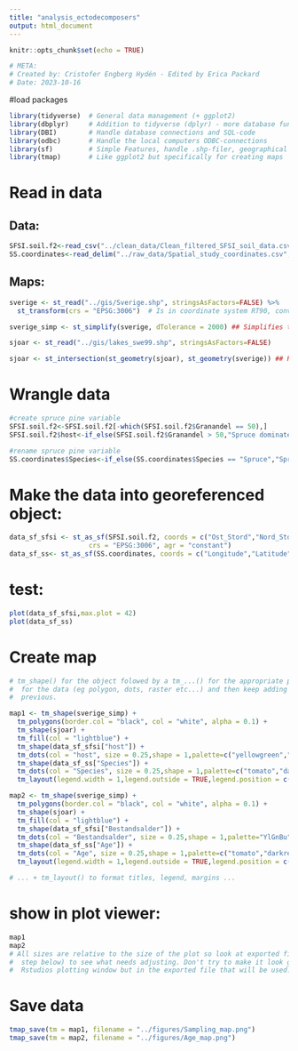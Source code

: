 ```yaml
---
title: "analysis_ectodecomposers"
output: html_document
---
```


```r
knitr::opts_chunk$set(echo = TRUE)
```

```r
# META:
# Created by: Cristofer Engberg Hydén - Edited by Erica Packard
# Date: 2023-10-16
```

#load packages
```r
library(tidyverse)  # General data management (+ ggplot2)
library(dbplyr)     # Addition to tidyverse (dplyr) - more database functionalities
library(DBI)        # Handle database connections and SQL-code
library(odbc)       # Handle the local computers ODBC-connections
library(sf)         # Simple Features, handle .shp-filer, geographical data and coordinates
library(tmap)       # Like ggplot2 but specifically for creating maps
```

#   Read in data 
##  Data: 
```r
SFSI.soil.f2<-read_csv("../clean_data/Clean_filtered_SFSI_soil_data.csv")
SS.coordinates<-read_delim("../raw_data/Spatial_study_coordinates.csv",delim = ";",col_types = list("c","n","n","f","f"))
```

##  Maps:
```r
sverige <- st_read("../gis/Sverige.shp", stringsAsFactors=FALSE) %>% 
  st_transform(crs = "EPSG:3006")  # Is in coordinate system RT90, converts into SWEREF 99TM

sverige_simp <- st_simplify(sverige, dTolerance = 2000) ## Simplifies the border of Sweden (possibly good to do if the resulting map is smaller(?))

sjoar <- st_read("../gis/lakes_swe99.shp", stringsAsFactors=FALSE)

sjoar <- st_intersection(st_geometry(sjoar), st_geometry(sverige)) ## Removes any lakes beyond the border of Sweden
```

#   Wrangle data

```r
#create spruce pine variable
SFSI.soil.f2<-SFSI.soil.f2[-which(SFSI.soil.f2$Granandel == 50),]
SFSI.soil.f2$host<-if_else(SFSI.soil.f2$Granandel > 50,"Spruce dominated","Pine dominated")

#rename spruce pine variable 
SS.coordinates$Species<-if_else(SS.coordinates$Species == "Spruce","Spruce dominated","Pine dominated")
```


# Make the data into georeferenced object:
```r
data_sf_sfsi <- st_as_sf(SFSI.soil.f2, coords = c("Ost_Stord","Nord_Stord"),
                    crs = "EPSG:3006", agr = "constant")
data_sf_ss<- st_as_sf(SS.coordinates, coords = c("Longitude","Latitude"), agr = "constant")
```

# test:
```r
plot(data_sf_sfsi,max.plot = 42)
plot(data_sf_ss)
```


#   Create map
```r
# tm_shape() for the object folowed by a tm_...() for the appropriate plotting tool
#  for the data (eg polygon, dots, raster etc...) and then keep adding ontop of the
#  previous.

map1 <- tm_shape(sverige_simp) +
  tm_polygons(border.col = "black", col = "white", alpha = 0.1) +
  tm_shape(sjoar) +
  tm_fill(col = "lightblue") +
  tm_shape(data_sf_sfsi["host"]) +
  tm_dots(col = "host", size = 0.25,shape = 1,palette=c("yellowgreen","darkgreen"),title = "National samples")+
  tm_shape(data_sf_ss["Species"]) +
  tm_dots(col = "Species", size = 0.25,shape = 1,palette=c("tomato","darkred"),title = "Regional samples")+
  tm_layout(legend.width = 1,legend.outside = TRUE,legend.position = c(-0.15,0.1),frame = FALSE)

map2 <- tm_shape(sverige_simp) +
  tm_polygons(border.col = "black", col = "white", alpha = 0.1) +
  tm_shape(sjoar) +
  tm_fill(col = "lightblue") +
  tm_shape(data_sf_sfsi["Bestandsalder"]) +
  tm_dots(col = "Bestandsalder", size = 0.25,shape = 1,palette="YlGnBu",n = 5, contrast = c(0.36, 1),title = "National samples")+
  tm_shape(data_sf_ss["Age"]) +
  tm_dots(col = "Age", size = 0.25,shape = 1,palette=c("tomato","darkred"),title = "Regional samples")+
  tm_layout(legend.width = 1,legend.outside = TRUE,legend.position = c(-0.15,0.1),frame = FALSE)

# ... + tm_layout() to format titles, legend, margins ...
```


# show in plot viewer:
```r
map1
map2
# All sizes are relative to the size of the plot so look at exported file (the
#  step below) to see what needs adjusting. Don't try to make it look good in R/
#  Rstudios plotting window but in the exported file that will be used.
```

#   Save data
```r
tmap_save(tm = map1, filename = "../figures/Sampling_map.png")
tmap_save(tm = map2, filename = "../figures/Age_map.png")
```




